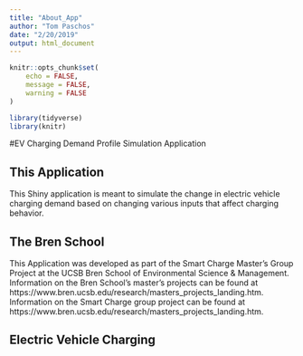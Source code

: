 ```yaml
---
title: "About_App"
author: "Tom Paschos"
date: "2/20/2019"
output: html_document
---
```


```r
knitr::opts_chunk$set(
	echo = FALSE,
	message = FALSE,
	warning = FALSE
)
```

```r

library(tidyverse)
library(knitr)

```

#EV Charging Demand Profile Simulation Application



## This Application

This Shiny application is meant to simulate the change in electric vehicle charging demand based on changing various inputs that affect charging behavior.


## The Bren School

This Application was developed as part of the Smart Charge Master's Group Project at the UCSB Bren School of Environmental Science & Management. Information on the Bren School's master's projects can be found at https://www.bren.ucsb.edu/research/masters_projects_landing.htm.  Information on the Smart Charge group project can be found at https://www.bren.ucsb.edu/research/masters_projects_landing.htm.

## Electric Vehicle Charging





  
  
  